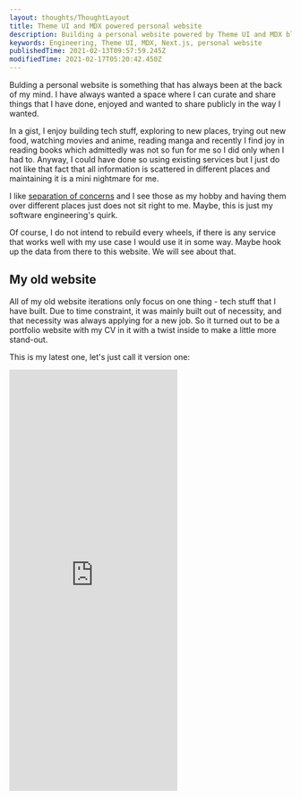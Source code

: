 ```yaml
---
layout: thoughts/ThoughtLayout
title: Theme UI and MDX powered personal website
description: Building a personal website powered by Theme UI and MDX blogging
keywords: Engineering, Theme UI, MDX, Next.js, personal website
publishedTime: 2021-02-13T09:57:59.245Z
modifiedTime: 2021-02-17T05:20:42.450Z
---
```


Bulding a personal website is something that has always been at the back of my
mind. I have always wanted a space where I can curate and share things that I
have done, enjoyed and wanted to share publicly in the way I wanted.

In a gist, I enjoy building tech stuff, exploring to new places, trying out new
food, watching movies and anime, reading manga and recently I find joy in
reading books which admittedly was not so fun for me so I did only when I had
to. Anyway, I could have done so using existing services but I just do not like
that fact that all information is scattered in different places and maintaining
it is a mini nightmare for me.

I like
[separation of concerns](https://en.wikipedia.org/wiki/Separation_of_concerns)
and I see those as my hobby and having them over different places just does not
sit right to me. Maybe, this is just my software engineering's quirk.

Of course, I do not intend to rebuild every wheels, if there is any service that
works well with my use case I would use it in some way. Maybe hook up the data
from there to this website. We will see about that.

## My old website

All of my old website iterations only focus on one thing - tech stuff that I
have built. Due to time constraint, it was mainly built out of necessity, and
that necessity was always applying for a new job. So it turned out to be a
portfolio website with my CV in it with a twist inside to make a little more
stand-out.

This is my latest one, let's just call it version one:

<Container>
  <iframe
    style={{ width: "100%" }}
    height="751"
    frameBorder="no"
    loading="lazy"
    title="Narudom | Software Engineer"
    src="https://codepen.io/bapairaew/embed/QeBmQV?height=751&theme-id=light&default-tab=result"
  />
</Container>

And you can still visit it here: http://bapairaew.github.io/ (probably).

This is built with only HTML and CSS or rather [Pug](https://pugjs.org/) and
[Stylus](https://www.stylus.com/). My context back then was that I found the
versions before (version zero and its predecessors) was not so intuitive as
there was too many animation inside and overall aesthetic was off. There was not
much thought behind. I do not have the record of it but you can imagine a
typical CV splited into multiple sections. When you scroll into each section
there was always animation accompanying you. Over there, you would have to wait
for the animation to finish to read the content and since there was always
something moving, it was too distracting to focus on reading. It was dubious but
it did land me a job.

There was more thought for the one above. I wanted it to be simple and
straightforward. I assume that the main users would be recruiters and hiring
managers. I learned that they looked for a slightly differnt information but
both of them looked for the experience and tech stack that I can use. So those
are shown in no-nonsense way, it probably takes you less than half a minute to
know where I worked and what tools I used. Hiring managers would be more
interested to know more about the details of some of the projects so it was not
shown only when it was needed through a click.

So that was the general concept. Simple enough. But I need a twist to make it
more interesting so I opted myself trying to build it without any JavaScript and
images. I had seen a lot of those in Codepen and Twitter and I did not think it
was too complicated to do so.

I was quite happy with the result but still it was not something that I wanted
to build.

## My new website

Now I am in transition to a new job which I have not found yet. So I have some
time to properly build this. Version Two. I looked around in different places -
[Awwwards](https://www.awwwards.com/), tech people's twitter, software house
websites, designer and design firm websites, and also corporate websties. There
are a lot out there but mostly they are either too complicated or too "fancy" to
that point that it was not really usable and ultimately does not suit my use
case.

My intention is to build a personal space which covers the following aspects

- **Projects portfolio** to show case my works I have done
- **Blog posts** to write my random thought on random things
- **Photography** to share the photos of the places that I have been
- **Reviews** to record things that I have consumed (food, places, movies,
  books, etc)

I like [Shu Ding](https://shud.in/) and [Lee Robinson](http://leerob.io/)
website for its simplicity which the later has
[his website open-sourced](https://github.com/leerob/leerob.io). So I took some
inspiration from these to build my own.

### Writing

So my portfolio and blog posts need to be written alright.
[MDX](https://mdxjs.com/) is my choice for this. It is simple and extensible
enough to be able to handle whatever idea I can forsee I would have thanks to
JSX support.

[Theme UI](https://theme-ui.com/) has almost completed out-of-the-box MDX
support that I need. The gap is filled by
[@next/mdx](https://www.npmjs.com/package/@next/mdx),
[next-mdx-enhanced](https://github.com/hashicorp/next-mdx-enhanced), and
[next-seo](https://github.com/garmeeh/next-seo). This first one helps me with
integration with my React Framework choice, [Next.js](https://nextjs.org/). If
you have not tried Next.js, go check it out. It is awesome. The last two helps
with metadata and SEO for each post. SEO is not my priority but the fact that I
can save all metadata (like title, published data, tags) in one place is great.

This is how a blog post looks like:

```
---
layout: layouts/AwesomeLayout
title: This is the title
description: This is the description
keywords: tags, more tags, even more tags
publishedTime: 2021-02-13T09:57:59.245Z
---

This is the body.

```

Not sure about you but this looks quite neat to me.

### Photography

Writing/blog is quite straightforward. Everyone is doing it, so, I will have
just to follow them. But how should I approach photos? I do not really want to
have a metadata file to pair with every photos that I have. That would be quite
painful to maintain. Thankfully, there is this
[Exif](https://en.wikipedia.org/wiki/Exif) which stores metadata for each
photo - camera, lens, date time, and even location. This is perfect for me since
I only want to show when, where and maybe how this photo is taken. I can just
show this data! [exifr](https://github.com/MikeKovarik/exifr) can help me with
extracting the data but unfortunately and exceptedly the location data is saved
in latitude and longitude so I cannot really get the name of the place without
turning this data into a place name somehow.

I could use a location-based API for this.
[Google Place API](https://developers.google.com/places/web-service/overview)
could do the job but I do not want to overcomplicate things for now since I am
still not sure how to store the place data properly. Hence, I will just go with
manual way. [macOS Photos](https://www.apple.com/sg/macos/photos/) app actually
shows place name from the coordinate data for you. So, for now, I just
copy-paste that into `ImageDescription` field so the code can just pick up from
there. Did not take me that long to do so I am okay with this meanwhile.

## What's next

So I am kind of good with writing and photo bits already so what left is
movies/books/food/places/etc reviews which I planned to use existing service
like [IMDB](http://imdb.com/) to do so people can find me from other places as
well. But unfortunately, their API is quite lacking or not free so I am not sure
yet how to go with this yet. Therefore, I will just let my future self handle it
for now.

Another thing, I want to do is upgrade this website aesthetic. While I am very
happy with the minimal and clean look-and-feel but it lacks a certain character
in it. I think I might be able to do better but I do not have any idea how yet.
So I will also let this under my future self's care.

## It is open source!

Well, why not, right?

You can have a look at the code here https://github.com/bapairaew. Any comments
or feedbacks are always appreciated :).

---

## Update

Actually, I found an unpublished iteration of version one. Plenty of animations
but not as much as version zero.

<Container>
  <iframe
    style={{ width: "100%" }}
    height="751"
    frameBorder="no"
    loading="lazy"
    title="Narudom | Software Engineer"
    src="https://codepen.io/bapairaew/embed/EBWBxp?height=751&theme-id=light&default-tab=result"
  />
</Container>
